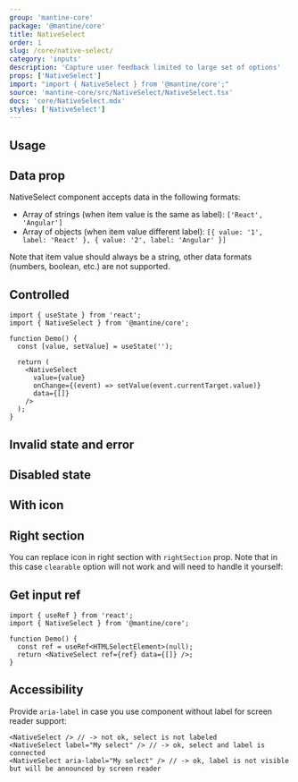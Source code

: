 ```yaml
---
group: 'mantine-core'
package: '@mantine/core'
title: NativeSelect
order: 1
slug: /core/native-select/
category: 'inputs'
description: 'Capture user feedback limited to large set of options'
props: ['NativeSelect']
import: "import { NativeSelect } from '@mantine/core';"
source: 'mantine-core/src/NativeSelect/NativeSelect.tsx'
docs: 'core/NativeSelect.mdx'
styles: ['NativeSelect']
---
```



## Usage

<Demo data={NativeSelectDemos.configurator} />

## Data prop

NativeSelect component accepts data in the following formats:

- Array of strings (when item value is the same as label): `['React', 'Angular']`
- Array of objects (when item value different label): `[{ value: '1', label: 'React' }, { value: '2', label: 'Angular' }]`

Note that item value should always be a string, other data formats (numbers, boolean, etc.) are not supported.

## Controlled

```tsx
import { useState } from 'react';
import { NativeSelect } from '@mantine/core';

function Demo() {
  const [value, setValue] = useState('');

  return (
    <NativeSelect
      value={value}
      onChange={(event) => setValue(event.currentTarget.value)}
      data={[]}
    />
  );
}
```

## Invalid state and error

<Demo data={NativeSelectDemos.validation} />

## Disabled state

<Demo data={NativeSelectDemos.disabled} />

## With icon

<Demo data={NativeSelectDemos.icon} />

## Right section

You can replace icon in right section with `rightSection` prop.
Note that in this case `clearable` option will not work and will need to handle it yourself:

<Demo data={NativeSelectDemos.rightSection} />

## Get input ref

```tsx
import { useRef } from 'react';
import { NativeSelect } from '@mantine/core';

function Demo() {
  const ref = useRef<HTMLSelectElement>(null);
  return <NativeSelect ref={ref} data={[]} />;
}
```

## Accessibility

Provide `aria-label` in case you use component without label for screen reader support:

```tsx
<NativeSelect /> // -> not ok, select is not labeled
<NativeSelect label="My select" /> // -> ok, select and label is connected
<NativeSelect aria-label="My select" /> // -> ok, label is not visible but will be announced by screen reader
```
